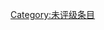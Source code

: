 {{catmore1|[[Wikipedia:两栖动物和爬行动物专题|Wikipedia:两栖动物和爬行动物专题]]}}
{{Articles by Quality|topic=两栖动物和爬行动物|project=两栖动物和爬行动物|format=TOC}}
{{emptycat}}

[[Category:未评级条目|Category:未评级条目]]